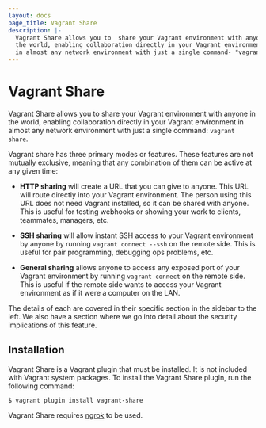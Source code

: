 ```yaml
---
layout: docs
page_title: Vagrant Share
description: |-
  Vagrant Share allows you to  share your Vagrant environment with anyone in
  the world, enabling collaboration directly in your Vagrant environment
  in almost any network environment with just a single command- "vagrant share".
---
```


# Vagrant Share

Vagrant Share allows you to share your Vagrant environment with anyone in
the world, enabling collaboration directly in your Vagrant environment
in almost any network environment with just a single command:
`vagrant share`.

Vagrant share has three primary modes or features. These features are not
mutually exclusive, meaning that any combination of them can be active
at any given time:

- **HTTP sharing** will create a URL that you can give to anyone. This
  URL will route directly into your Vagrant environment. The person using
  this URL does not need Vagrant installed, so it can be shared with anyone.
  This is useful for testing webhooks or showing your work to clients,
  teammates, managers, etc.

- **SSH sharing** will allow instant SSH access to your Vagrant environment
  by anyone by running `vagrant connect --ssh` on the remote side. This
  is useful for pair programming, debugging ops problems, etc.

- **General sharing** allows anyone to access any exposed port of your
  Vagrant environment by running `vagrant connect` on the remote side.
  This is useful if the remote side wants to access your Vagrant
  environment as if it were a computer on the LAN.

The details of each are covered in their specific section in the sidebar
to the left. We also have a section where we go into detail about the
security implications of this feature.

## Installation

Vagrant Share is a Vagrant plugin that must be installed. It is not
included with Vagrant system packages. To install the Vagrant Share
plugin, run the following command:

```shell-session
$ vagrant plugin install vagrant-share
```

Vagrant Share requires [ngrok](https://ngrok.com) to be used.
